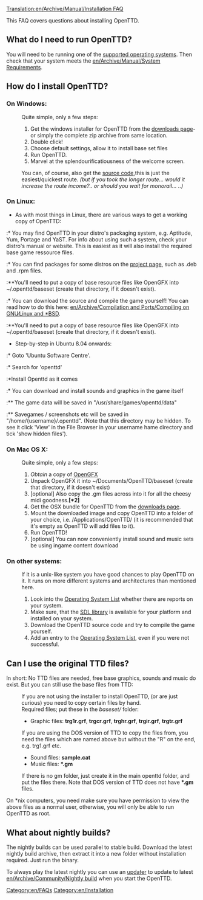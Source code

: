 [[Translation:en/Archive/Manual/Installation FAQ]]
{{en/FAQmenu}}

This FAQ covers questions about installing OpenTTD.

== What do I need to run OpenTTD? ==
You will need to be running one of the [[en/Archive/Compilation and Ports/Operating system|supported operating systems]]. Then check that your system meets the [[en/Archive/Manual/System Requirements]].

== How do I install OpenTTD? ==
{{en/Outdated|Paths are not accurate. Refer to the readme shipped with OpenTTD}}

=== On Windows: ===
:Quite simple, only a few steps:
:#Get the windows installer for OpenTTD from the [http://www.openttd.org/download-stable downloads page]- or simply the complete zip archive from same location.
:#Double click!
:#Choose default settings, allow it to install base set files
:#Run OpenTTD.
:#Marvel at the splendourificatiousness of the welcome screen.

:You can, of course, also get the [[en/Development/FAQ development#source-code|source code]],this is just the easiest/quickest route. ''(but if you took the longer route... would it increase the route income?.. or should you wait for monorail... ..)''

=== On Linux: ===
* As with most things in Linux, there are various ways to get a working copy of OpenTTD:
:* You may find OpenTTD in your distro's packaging system, e.g. Aptitude, Yum, Portage and YaST. For info about using such a system, check your distro's manual or website. This is easiest as it will also install the required base game ressource files.
:* You can find packages for some distros on the [http://www.openttd.org/download-stable project page], such as .deb and .rpm files.
:**You'll need to put a copy of base resource files like OpenGFX into ~/.openttd/baseset (create that directory, if it doesn't exist).
:* You can download the source and compile the game yourself! You can read how to do this here: [[en/Archive/Compilation and Ports/Compiling on GNU∕Linux and *BSD]].
:**You'll need to put a copy of base resource files like OpenGFX into ~/.openttd/baseset (create that directory, if it doesn't exist).

* Step-by-step in Ubuntu 8.04 onwards:
:* Goto 'Ubuntu Software Centre'.
:* Search for 'openttd'
:*Install Openttd as it comes
:* You can download and install sounds and graphics in the game itself
:** The game data will be saved in "/usr/share/games/openttd/data"
:** Savegames / screenshots etc will be saved in "/home/{username}/.openttd". (Note that this directory may be hidden. To see it click 'View' in the File Browser in your username hame directory and tick 'show hidden files').

=== On Mac OS X: ===
:Quite simple, only a few steps:
:#''Obtain'' a copy of [http://www.openttd.org/download-opengfx OpenGFX]
:#Unpack OpenGFX it into ~/Documents/OpenTTD/baseset (create that directory, if it doesn't exist)
:#[optional] Also copy the .gm files across into it for all the cheesy midi goodness.'''[*2]'''
:#Get the OSX bundle for OpenTTD from the [http://www.openttd.org/download-stable downloads page].
:#Mount the downloaded image and copy OpenTTD into a folder of your choice, i.e. /Applications/OpenTTD/ (it is recommended that it's empty as OpenTTD will add files to it).
:#Run OpenTTD!
:#[optional] You can now conveniently install sound and music sets be using ingame content download

=== On other systems: ===
:If it is a unix-like system you have good chances to play OpenTTD on it. It runs on more different systems and architectures than mentioned here.
:#Look into the [[en/Archive/Compilation and Ports/Operating system|Operating System List]] whether there are reports on your system.
:#Make sure, that the [http://libsdl.org SDL library] is available for your platform and installed on your system.
:#Download the OpenTTD source code and try to compile the game yourself.
:#Add an entry to the [[en/Archive/Compilation and Ports/Operating system|Operating System List]], even if you were not successful.

== Can I use the original TTD files? ==

In short: No TTD files are needed, free base graphics, sounds and music do exist. But you can still use the base files from TTD:

:If you are not using the installer to install OpenTTD, (or are just curious) you need to copy certain files by hand.
:Required files; put these in the <i>baseset/</i> folder:
:* Graphic files: <b>trg1r.grf</b>, <b>trgcr.grf</b>, <b>trghr.grf</b>, <b>trgir.grf</b>, <b>trgtr.grf</b>
:If you are using the DOS version of TTD to copy the files from, you need the files which are named above but without the "R" on the end, e.g. trg1.grf etc.
:* Sound files: <b>sample.cat</b>
:* Music files: <b>*.gm</b>
:If there is no gm folder, just create it in the main openttd folder, and put the files there. Note that DOS version of TTD does not have <b>*.gm</b> files.

On *nix computers, you need make sure you have permission to view the above files as a normal user, otherwise, you will only be able to run OpenTTD as root.

== What about nightly builds? ==
The nightly builds can be used parallel to stable build. Download the latest nightly build archive, then extract it into a new folder without installation required. Just run the binary.

To always play the latest nightly you can use an [[en/Archive/Community/OpenTTD Updaters|updater]] to update to latest [[en/Archive/Community/Nightly build]] when you start the OpenTTD.

[[Category:en/FAQs]]
[[Category:en/Installation]]